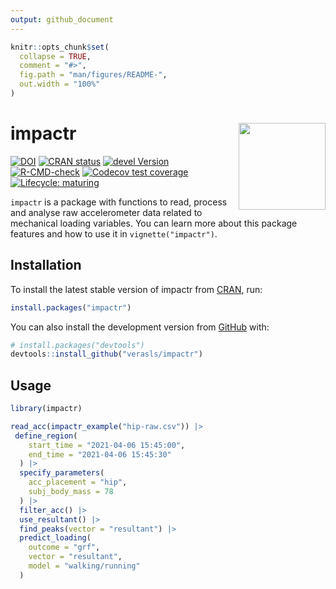 ```yaml
---
output: github_document
---
```


<!-- README.md is generated from README.Rmd. Please edit that file -->

```r
knitr::opts_chunk$set(
  collapse = TRUE,
  comment = "#>",
  fig.path = "man/figures/README-",
  out.width = "100%"
)
```

# impactr <a href='https://github.com/verasls/impactr'><img src='man/figures/logo.png' align="right" height="139" /></a>

<!-- badges: start -->
[![DOI](https://zenodo.org/badge/DOI/10.5281/zenodo.5035522.svg)](https://doi.org/10.5281/zenodo.5035522)
[![CRAN status](https://www.r-pkg.org/badges/version/impactr)](https://CRAN.R-project.org/package=impactr)
[![devel Version](https://img.shields.io/badge/devel-0.4.1.9000-brightgreen.svg)](https://github.com/verasls/impactr/)
[![R-CMD-check](https://github.com/verasls/impactr/workflows/R-CMD-check/badge.svg)](https://github.com/verasls/impactr/actions)
[![Codecov test coverage](https://codecov.io/gh/verasls/impactr/branch/main/graph/badge.svg)](https://app.codecov.io/gh/verasls/impactr?branch=main)
[![Lifecycle: maturing](https://img.shields.io/badge/lifecycle-maturing-blue.svg)](https://lifecycle.r-lib.org/articles/stages.html)
<!-- badges: end -->

`impactr` is a package with functions to read, process and analyse raw accelerometer data related to mechanical loading variables. You can learn more about this package features and how to use it in `vignette("impactr")`.

## Installation

To install the latest stable version of impactr from [CRAN](https://CRAN.R-project.org), run:

``` r
install.packages("impactr")
```
You can also install the development version from [GitHub](https://github.com/) with:

``` r
# install.packages("devtools")
devtools::install_github("verasls/impactr")
```

## Usage

``` r
library(impactr)

read_acc(impactr_example("hip-raw.csv")) |>
 define_region(
    start_time = "2021-04-06 15:45:00",
    end_time = "2021-04-06 15:45:30"
  ) |>
  specify_parameters(
    acc_placement = "hip",
    subj_body_mass = 78
  ) |>
  filter_acc() |>
  use_resultant() |>
  find_peaks(vector = "resultant") |>
  predict_loading(
    outcome = "grf",
    vector = "resultant",
    model = "walking/running"
  )
```
